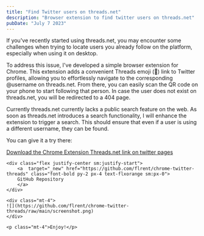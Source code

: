 ```yaml
---
title: "Find Twitter users on threads.net"
description: "Browser extension to find twitter users on threads.net"
pubDate: "July 7 2023"
---
```

<div class="dark:text-slate-300">
    <p class="mt-4">
        If you've recently started using threads.net, you may encounter some challenges when trying to locate users you already follow on the platform, especially when using it on desktop.
    </p>
    <p class="mt-4">
        To address this issue, I've developed a simple browser extension for Chrome. This extension adds a convenient Threads emoji (🧵) link to Twitter profiles, allowing you to effortlessly navigate to the corresponding @username on threads.net. From there, you can easily scan the QR code on your phone to start following that person. In case the user does not exist on threads.net, you will be redirected to a 404 page.
    </p>
    <p class="mt-4">
        Currently threads.net currently lacks a public search feature on the web. As soon as threads.net introduces a search functionality, I will enhance the extension to trigger a search. This should ensure that even if a user is using a different username, they can be found.
    </p>
    <p class="mt-4">
        You can give it a try there:
    </p>
    <div class="mt-4 flex justify-center sm:justify-start">
        <a target="_new" href="https://chrome.google.com/webstore/detail/threadsnet-link-on-twitte/aeeglamcocigmdanplchcbjldjmokoid" class="font-bold py-2 px-4 text-flxorange sm:px-0">
            Download the Chrome Extension Threads.net link on twitter pages
        </a>
    </div>

    <div class="flex justify-center sm:justify-start">
        <a  target="_new" href="https://github.com/flrent/chrome-twitter-threads" class="font-bold py-2 px-4 text-flxorange sm:px-0">
        GitHub Repository
        </a>
    </div>

    <div class="mt-4">
    ![](https://github.com/flrent/chrome-twitter-threads/raw/main/screenshot.png)
    </div>

    <p class="mt-4">Enjoy!</p>

</div>